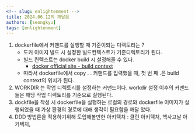 ```yaml
---
<!-- slug: enlightenment -->
title: 2024.06.12의 깨달음
authors: [seongkyu]
tags: [enlightenment]
---
```


1. dockerfile에서 커맨드를 실행할 때 기준이되는 디렉토리는 ?
   - 도커 이미지 빌드 시 설정한 빌드컨텍스트가 기준디렉토리가 된다.
   - 빌드 컨텍스트는 docker build 시 설정해줄 수 있다.
     - [docker official site - build context](https://docs.docker.com/build/building/context/)
   - 따라서 dockerfile에서 copy . . 커맨드를 입력했을 때, 첫 번 째 .은 build context의 위치가 된다.
2. WORKDIR 는 작업 디렉토리를 설정하는 커맨드이다. workdir 설정 이후의 커맨드들은 해당 작업 디렉토리를 기준으로 실행된다.
3. dockfile을 작성 시 dockerfile을 실행하는 로컬의 경로와 dockerfile 이미지가 실행되었을 때 가상 환경의 경로에 대해 생각이 필요함을 깨달 았다.
4. DDD 방법론을 적용하기위해 도입해볼만한 아키텍처 : 클린 아키텍처, 헥사고날 아키텍처,
